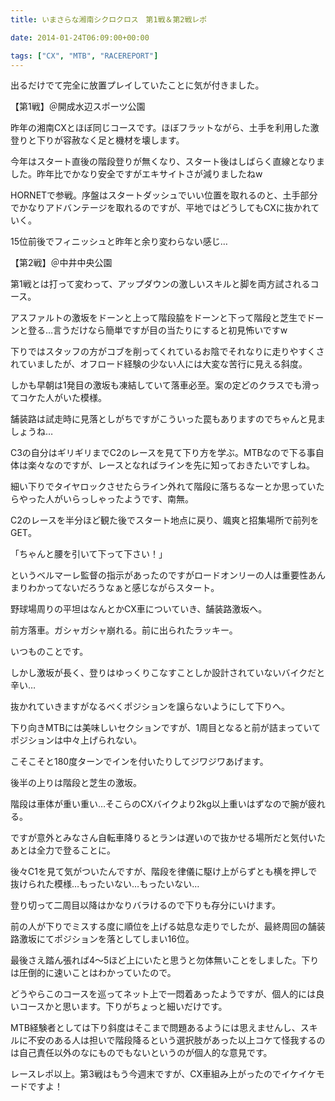 ---
title: いまさらな湘南シクロクロス　第1戦＆第2戦レポ

date: 2014-01-24T06:09:00+00:00

tags: ["CX", "MTB", "RACEREPORT"]
---

出るだけでて完全に放置プレイしていたことに気が付きました。

【第1戦】＠開成水辺スポーツ公園

昨年の湘南CXとほぼ同じコースです。ほぼフラットながら、土手を利用した激登りと下りが容赦なく足と機材を壊します。

今年はスタート直後の階段登りが無くなり、スタート後はしばらく直線となりました。昨年比でかなり安全ですがエキサイトさが減りましたねw

HORNETで参戦。序盤はスタートダッシュでいい位置を取れるのと、土手部分でかなりアドバンテージを取れるのですが、平地ではどうしてもCXに抜かれていく。

15位前後でフィニッシュと昨年と余り変わらない感じ…

【第2戦】＠中井中央公園

第1戦とは打って変わって、アップダウンの激しいスキルと脚を両方試されるコース。

アスファルトの激坂をドーンと上って階段脇をドーンと下って階段と芝生でドーンと登る…言うだけなら簡単ですが目の当たりにすると初見怖いですw

下りではスタッフの方がコブを削ってくれているお陰でそれなりに走りやすくされていましたが、オフロード経験の少ない人には大変な苦行に見える斜度。

しかも早朝は1発目の激坂も凍結していて落車必至。案の定どのクラスでも滑ってコケた人がいた模様。

舗装路は試走時に見落としがちですがこういった罠もありますのでちゃんと見ましょうね…

C3の自分はギリギリまでC2のレースを見て下り方を学ぶ。MTBなので下る事自体は楽々なのですが、レースとなればラインを先に知っておきたいですしね。

細い下りでタイヤロックさせたらライン外れて階段に落ちるなーとか思っていたらやった人がいらっしゃったようです、南無。

C2のレースを半分ほど観た後でスタート地点に戻り、颯爽と招集場所で前列をGET。

「ちゃんと腰を引いて下って下さい！」

というベルマーレ監督の指示があったのですがロードオンリーの人は重要性あんまりわかってないだろうなぁと感じながらスタート。

野球場周りの平坦はなんとかCX車についていき、舗装路激坂へ。

前方落車。ガシャガシャ崩れる。前に出られたラッキー。

いつものことです。

しかし激坂が長く、登りはゆっくりこなすことしか設計されていないバイクだと辛い…

抜かれていきますがなるべくポジションを譲らないようにして下りへ。

下り向きMTBには美味しいセクションですが、1周目となると前が詰まっていてポジションは中々上げられない。

こそこそと180度ターンでインを付いたりしてジワジワあげます。

後半の上りは階段と芝生の激坂。

階段は車体が重い重い…そこらのCXバイクより2kg以上重いはずなので腕が疲れる。

ですが意外とみなさん自転車降りるとランは遅いので抜かせる場所だと気付いたあとは全力で登ることに。

後々C1を見て気がついたんですが、階段を律儀に駆け上がらずとも横を押しで抜けられた模様…もったいない…もったいない…

登り切って二周目以降はかなりバラけるので下りも存分にいけます。

前の人が下りでミスする度に順位を上げる姑息な走りでしたが、最終周回の舗装路激坂にてポジションを落としてしまい16位。

最後さえ踏ん張れば4〜5ほど上にいたと思うと勿体無いことをしました。下りは圧倒的に速いことはわかっていたので。

どうやらこのコースを巡ってネット上で一悶着あったようですが、個人的には良いコースかと思います。下りがちょっと細いだけです。

MTB経験者としては下り斜度はそこまで問題あるようには思えませんし、スキルに不安のある人は担いで階段降るという選択肢があった以上コケて怪我するのは自己責任以外のなにものでもないというのが個人的な意見です。

レースレポ以上。第3戦はもう今週末ですが、CX車組み上がったのでイケイケモードですよ！
